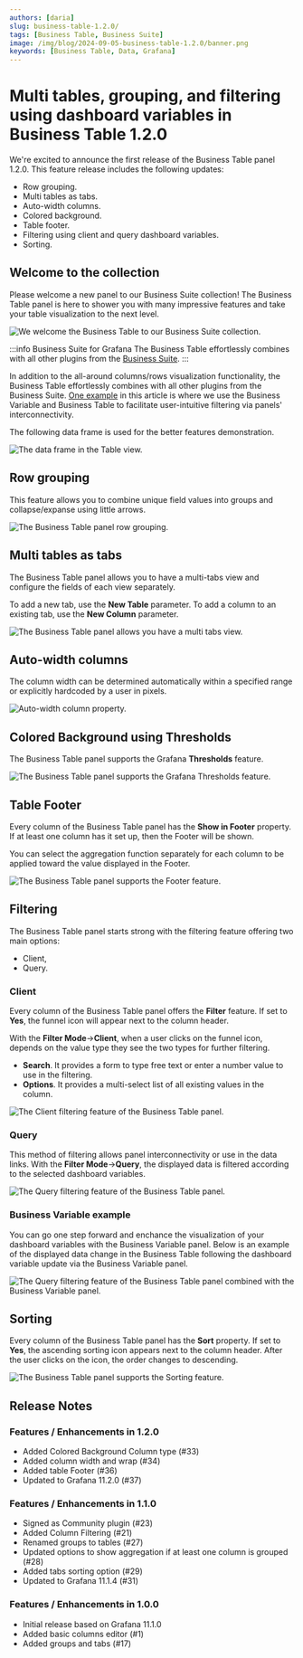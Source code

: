```yaml
---
authors: [daria]
slug: business-table-1.2.0/
tags: [Business Table, Business Suite]
image: /img/blog/2024-09-05-business-table-1.2.0/banner.png
keywords: [Business Table, Data, Grafana]
---
```



# Multi tables, grouping, and filtering using dashboard variables in Business Table 1.2.0

We're excited to announce the first release of the Business Table panel 1.2.0. This feature release includes the following updates:

- Row grouping.
- Multi tables as tabs.
- Auto-width columns.
- Colored background.
- Table footer.
- Filtering using client and query dashboard variables.
- Sorting.

<Catalog date="September 13, 2024" />

<Shorts id="3GsGKnd-nok" title="The Business Table 1.2.0 for Grafana." />

## Welcome to the collection

Please welcome a new panel to our Business Suite collection! The Business Table panel is here to shower you with many impressive features and take your table visualization to the next level.

<Image
  title="We welcome the Business Table to our Business Suite collection."
  src="/img/blog/2024-09-05-business-table-1.2.0/business-table.gif"
/>

:::info Business Suite for Grafana
The Business Table effortlessly combines with all other plugins from the [Business Suite](/plugins).
:::

In addition to the all-around columns/rows visualization functionality, the Business Table effortlessly combines with all other plugins from the Business Suite. [One example](/blog/business-table-1.2.0/#business-variable-example) in this article is where we use the Business Variable and Business Table to facilitate user-intuitive filtering via panels' interconnectivity.

The following data frame is used for the better features demonstration.

<Image
  title="The data frame in the Table view."
  src="/img/blog/2024-09-05-business-table-1.2.0/tableview.png"
/>

## Row grouping

This feature allows you to combine unique field values into groups and collapse/expanse using little arrows.

<Image
  title="The Business Table panel row grouping."
  src="/img/blog/2024-09-05-business-table-1.2.0/row-grouping.png"
/>

## Multi tables as tabs

The Business Table panel allows you to have a multi-tabs view and configure the fields of each view separately.

To add a new tab, use the **New Table** parameter.
To add a column to an existing tab, use the **New Column** parameter.

<Image
  title="The Business Table panel allows you have a multi tabs view."
  src="/img/blog/2024-09-05-business-table-1.2.0/tabs.png"
/>

## Auto-width columns

The column width can be determined automatically within a specified range or explicitly hardcoded by a user in pixels.

<Image
  title="Auto-width column property."
  src="/img/blog/2024-09-05-business-table-1.2.0/auto-width.png"
/>

## Colored Background using Thresholds

The Business Table panel supports the Grafana **Thresholds** feature.

<Image
  title="The Business Table panel supports the Grafana Thresholds feature."
  src="/img/blog/2024-09-05-business-table-1.2.0/thresholds.png"
/>

## Table Footer

Every column of the Business Table panel has the **Show in Footer** property.
If at least one column has it set up, then the Footer will be shown.

You can select the aggregation function separately for each column to be applied toward the value displayed in the Footer.

<Image
  title="The Business Table panel supports the Footer feature."
  src="/img/blog/2024-09-05-business-table-1.2.0/footer.png"
/>

## Filtering

The Business Table panel starts strong with the filtering feature offering two main options:

- Client,
- Query.

### Client

Every column of the Business Table panel offers the **Filter** feature. If set to **Yes**, the funnel icon will appear next to the column header.

With the **Filter Mode**->**Client**, when a user clicks on the funnel icon, depends on the value type they see the two types for further filtering.

- **Search**. It provides a form to type free text or enter a number value to use in the filtering.
- **Options**. It provides a multi-select list of all existing values in the column.

<Image
  title="The Client filtering feature of the Business Table panel."
  src="/img/blog/2024-09-05-business-table-1.2.0/filtering-client.png"
/>

### Query

This method of filtering allows panel interconnectivity or use in the data links. With the **Filter Mode**->**Query**, the displayed data is filtered according to the selected dashboard variables.

<Image
  title="The Query filtering feature of the Business Table panel."
  src="/img/blog/2024-09-05-business-table-1.2.0/filtering-query.png"
/>

### Business Variable example

You can go one step forward and enchance the visualization of your dashboard variables with the Business Variable panel. Below is an example of the displayed data change in the Business Table following the dashboard variable update via the Business Variable panel.

<Image
  title="The Query filtering feature of the Business Table panel combined with the Business Variable panel."
  src="/img/blog/2024-09-05-business-table-1.2.0/filtering-query-w-var.gif"
/>

## Sorting

Every column of the Business Table panel has the **Sort** property. If set to **Yes**, the ascending sorting icon appears next to the column header. After the user clicks on the icon, the order changes to descending.

<Image
  title="The Business Table panel supports the Sorting feature."
  src="/img/blog/2024-09-05-business-table-1.2.0/sorting.png"
/>

<GettingStarted />

<Tutorial />

## Release Notes

### Features / Enhancements in 1.2.0

- Added Colored Background Column type (#33)
- Added column width and wrap (#34)
- Added table Footer (#36)
- Updated to Grafana 11.2.0 (#37)

### Features / Enhancements in 1.1.0

- Signed as Community plugin (#23)
- Added Column Filtering (#21)
- Renamed groups to tables (#27)
- Updated options to show aggregation if at least one column is grouped (#28)
- Added tabs sorting option (#29)
- Updated to Grafana 11.1.4 (#31)

### Features / Enhancements in 1.0.0

- Initial release based on Grafana 11.1.0
- Added basic columns editor (#1)
- Added groups and tabs (#17)

<Feedback />
